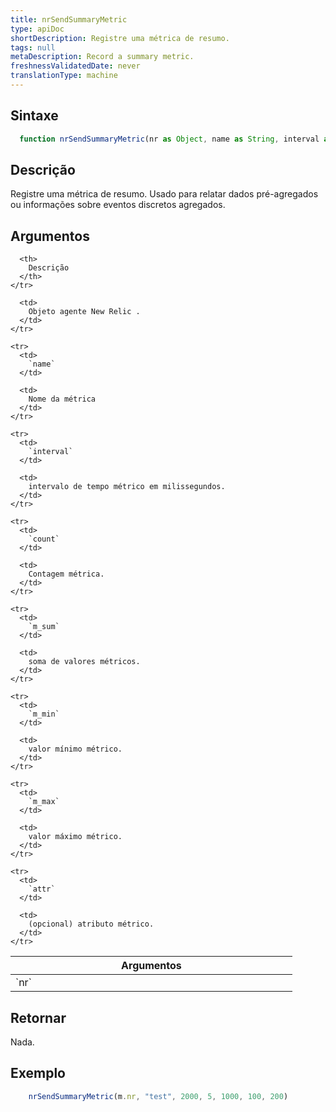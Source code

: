 ```yaml
---
title: nrSendSummaryMetric
type: apiDoc
shortDescription: Registre uma métrica de resumo.
tags: null
metaDescription: Record a summary metric.
freshnessValidatedDate: never
translationType: machine
---
```


## Sintaxe

```js
  function nrSendSummaryMetric(nr as Object, name as String, interval as Integer, counter as dynamic, m_sum as dynamic, m_min as dynamic, m_max as dynamic, attr = invalid as Object) as Void
```

## Descrição

Registre uma métrica de resumo. Usado para relatar dados pré-agregados ou informações sobre eventos discretos agregados.

## Argumentos

<table>
  <thead>
    <tr>
      <th width="25%">
        Argumentos
      </th>

      <th>
        Descrição
      </th>
    </tr>
  </thead>

  <tbody>
    <tr>
      <td>
        `nr`
      </td>

      <td>
        Objeto agente New Relic .
      </td>
    </tr>

    <tr>
      <td>
        `name`
      </td>

      <td>
        Nome da métrica
      </td>
    </tr>

    <tr>
      <td>
        `interval`
      </td>

      <td>
        intervalo de tempo métrico em milissegundos.
      </td>
    </tr>

    <tr>
      <td>
        `count`
      </td>

      <td>
        Contagem métrica.
      </td>
    </tr>

    <tr>
      <td>
        `m_sum`
      </td>

      <td>
        soma de valores métricos.
      </td>
    </tr>

    <tr>
      <td>
        `m_min`
      </td>

      <td>
        valor mínimo métrico.
      </td>
    </tr>

    <tr>
      <td>
        `m_max`
      </td>

      <td>
        valor máximo métrico.
      </td>
    </tr>

    <tr>
      <td>
        `attr`
      </td>

      <td>
        (opcional) atributo métrico.
      </td>
    </tr>
  </tbody>
</table>

## Retornar

Nada.

## Exemplo

```js
  	nrSendSummaryMetric(m.nr, "test", 2000, 5, 1000, 100, 200)
```